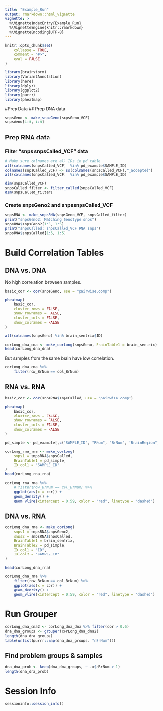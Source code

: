 ```yaml
---
title: "Example_Run"
output: rmarkdown::html_vignette
vignette: >
  %\VignetteIndexEntry{Example_Run}
  %\VignetteEngine{knitr::rmarkdown}
  %\VignetteEncoding{UTF-8}
---
```


```r
knitr::opts_chunk$set(
    collapse = TRUE,
    comment = "#>",
    eval = FALSE
)
```

```r
library(brainstorm)
library(VariantAnnotation)
library(here)
library(dplyr)
library(ggplot2)
library(purrr)
library(pheatmap)
```

#Prep Data
## Prep DNA data
```r
snpsGeno <- make_snpsGeno(snpsGeno_VCF)
snpsGeno[1:5, 1:5]
```


## Prep RNA data
### Filter "snps snpsCalled_VCF" data
```r
# Make sure colnames are all IDs in pd table
all(colnames(snpsCalled_VCF)  %in% pd_example$SAMPLE_ID)
colnames(snpsCalled_VCF) <- ss(colnames(snpsCalled_VCF),"_accepted")
all(colnames(snpsCalled_VCF)  %in% pd_example$SAMPLE_ID)

dim(snpsCalled_VCF)
snpsCalled_filter <- filter_called(snpsCalled_VCF)
dim(snpsCalled_filter)
```

### Create snpsGeno2 and snpssnpsCalled_VCF
```r
snpsRNA <- make_snpsRNA(snpsGeno_VCF, snpsCalled_filter)
print("snpsGeno2: Matching Genotype snps")
snpsRNA$snpsGeno2[1:5, 1:5]
print("snpsCalled: snpsCalled_VCF RNA snps")
snpsRNA$snpsCalled[1:5, 1:5]
```

# Build Correlation Tables
## DNA vs. DNA

No high correlation between samples. 
```r
basic_cor <- cor(snpsGeno, use = "pairwise.comp")

pheatmap(
    basic_cor,
    cluster_rows = FALSE,
    show_rownames = FALSE,
    cluster_cols = FALSE,
    show_colnames = FALSE
)
```

```r
all(colnames(snpsGeno) %in% brain_sentrix$ID)

corLong_dna_dna <- make_corLong(snpsGeno, BrainTable1 = brain_sentrix)
head(corLong_dna_dna)
```

But samples from the same brain have low correlation. 
```r
corLong_dna_dna %>%
    filter(row_BrNum == col_BrNum) 
```



## RNA vs. RNA
```r
basic_cor <- cor(snpsRNA$snpsCalled, use = "pairwise.comp")

pheatmap(
    basic_cor,
    cluster_rows = FALSE,
    show_rownames = FALSE,
    cluster_cols = FALSE,
    show_colnames = FALSE
)
```


```r
pd_simple <- pd_example[,c("SAMPLE_ID", "RNum", "BrNum", "BrainRegion")]

corLong_rna_rna <- make_corLong(
    snps1 = snpsRNA$snpsCalled,
    BrainTable1 = pd_simple,
    ID_col1 = "SAMPLE_ID"
)
head(corLong_rna_rna)
```

```r
corLong_rna_rna %>%
    # filter(row_BrNum == col_BrNum) %>%
    ggplot(aes(x = cor)) +
    geom_density() +
    geom_vline(xintercept = 0.59, color = "red", linetype = "dashed")
```

## DNA vs. RNA
```r
corLong_dna_rna <- make_corLong(
    snps1 = snpsRNA$snpsGeno2,
    snps2 = snpsRNA$snpsCalled,
    BrainTable1 = brain_sentrix,
    BrainTable2 = pd_simple,
    ID_col1 = "ID",
    ID_col2 = "SAMPLE_ID"
)

head(corLong_dna_rna)
```

```r
corLong_dna_rna %>%
    filter(row_BrNum == col_BrNum) %>%
    ggplot(aes(x = cor)) +
    geom_density() +
    geom_vline(xintercept = 0.59, color = "red", linetype = "dashed")
```

# Run Grouper
```r
corLong_dna_dna2 <- corLong_dna_dna %>% filter(cor > 0.6)
dna_dna_groups <- grouper(corLong_dna_dna2)
length(dna_dna_groups)
table(unlist(purrr::map(dna_dna_groups, "nBrNum")))
```


## Find problem groups & samples
```r
dna_dna_prob <- keep(dna_dna_groups, ~ .x$nBrNum > 1)
length(dna_dna_prob)
```


# Session Info
```r
sessioninfo::session_info()
```

